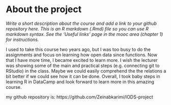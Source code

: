 # About the project

*Write a short description about the course and add a link to your github repository here. This is an R markdown (.Rmd) file so you can use R markdown syntax. See the 'Useful links' page in the mooc area (chapter 1) for instructions.*

I used to take this course two years ago, but I was too busy to do the assignments and focus on learning how open data since functions. Now that I have more time, I became excited to learn more. I wish the lecturer was showing some of the main and practical steps (e.g. connecting git to RStudio) in the class. Maybe we could easily comprehend the the relations a bit better if we could see how it can be done. Overall, I took baby steps in learning R in DataCamp and look forward to learn more in this amazing course.

my github repository is: https://github.com/Zeinabkarimi/IODS-project